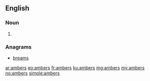 ==English==

===Noun===
{{head|en|plural}}

# {{plural of|amber|lang=en|nocat=1}}

===Anagrams===
* [[breams#English|breams]]

[[ar:ambers]]
[[eo:ambers]]
[[fr:ambers]]
[[ku:ambers]]
[[mg:ambers]]
[[my:ambers]]
[[no:ambers]]
[[simple:ambers]]